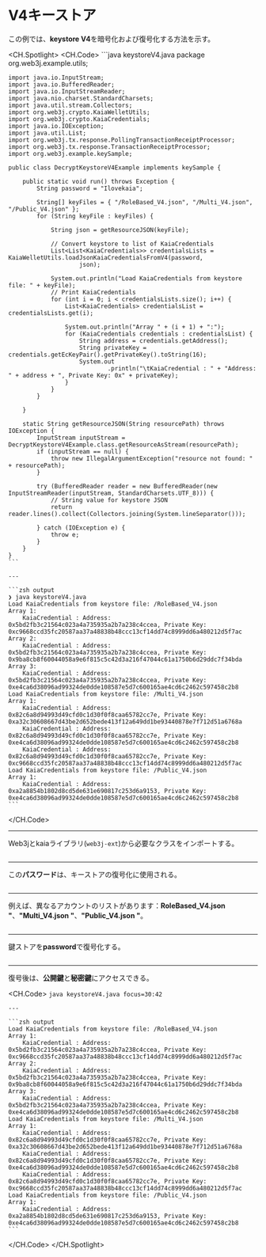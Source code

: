 # V4キーストア

この例では、**keystore V4**を暗号化および復号化する方法を示す。

<CH.Spotlight>
  <CH.Code>
    ```java keystoreV4.java
    package org.web3j.example.utils;

    import java.io.InputStream;
    import java.io.BufferedReader;
    import java.io.InputStreamReader;
    import java.nio.charset.StandardCharsets;
    import java.util.stream.Collectors;
    import org.web3j.crypto.KaiaWelletUtils;
    import org.web3j.crypto.KaiaCredentials;
    import java.io.IOException;
    import java.util.List;
    import org.web3j.tx.response.PollingTransactionReceiptProcessor;
    import org.web3j.tx.response.TransactionReceiptProcessor;
    import org.web3j.example.keySample;

    public class DecryptKeystoreV4Example implements keySample {

        public static void run() throws Exception {
            String password = "Ilovekaia";

            String[] keyFiles = { "/RoleBased_V4.json", "/Multi_V4.json", "/Public_V4.json" };
            for (String keyFile : keyFiles) {

                String json = getResourceJSON(keyFile);

                // Convert keystore to list of KaiaCredentials
                List<List<KaiaCredentials>> credentialsLists = KaiaWelletUtils.loadJsonKaiaCredentialsFromV4(password,
                        json);

                System.out.println("Load KaiaCredentials from keystore file: " + keyFile);
                // Print KaiaCredentials
                for (int i = 0; i < credentialsLists.size(); i++) {
                    List<KaiaCredentials> credentialsList = credentialsLists.get(i);

                    System.out.println("Array " + (i + 1) + ":");
                    for (KaiaCredentials credentials : credentialsList) {
                        String address = credentials.getAddress();
                        String privateKey = credentials.getEcKeyPair().getPrivateKey().toString(16);
                        System.out
                                .println("\tKaiaCredential : " + "Address: " + address + ", Private Key: 0x" + privateKey);
                    }
                }
            }

        }

        static String getResourceJSON(String resourcePath) throws IOException {
            InputStream inputStream = DecryptKeystoreV4Example.class.getResourceAsStream(resourcePath);
            if (inputStream == null) {
                throw new IllegalArgumentException("resource not found: " + resourcePath);
            }

            try (BufferedReader reader = new BufferedReader(new InputStreamReader(inputStream, StandardCharsets.UTF_8))) {
                // String value for keystore JSON
                return reader.lines().collect(Collectors.joining(System.lineSeparator()));

            } catch (IOException e) {
                throw e;
            }
        }
    }
    ```

    ---

    ```zsh output
    ❯ java keystoreV4.java
    Load KaiaCredentials from keystore file: /RoleBased_V4.json
    Array 1:
    	KaiaCredential : Address: 0x5bd2fb3c21564c023a4a735935a2b7a238c4ccea, Private Key: 0xc9668ccd35fc20587aa37a48838b48ccc13cf14dd74c8999dd6a480212d5f7ac
    Array 2:
    	KaiaCredential : Address: 0x5bd2fb3c21564c023a4a735935a2b7a238c4ccea, Private Key: 0x9ba8cb8f60044058a9e6f815c5c42d3a216f47044c61a1750b6d29ddc7f34bda
    Array 3:
    	KaiaCredential : Address: 0x5bd2fb3c21564c023a4a735935a2b7a238c4ccea, Private Key: 0xe4ca6d38096ad99324de0dde108587e5d7c600165ae4cd6c2462c597458c2b8
    Load KaiaCredentials from keystore file: /Multi_V4.json
    Array 1:
    	KaiaCredential : Address: 0x82c6a8d94993d49cfd0c1d30f0f8caa65782cc7e, Private Key: 0xa32c30608667d43be2d652bede413f12a649dd1be93440878e7f712d51a6768a
    	KaiaCredential : Address: 0x82c6a8d94993d49cfd0c1d30f0f8caa65782cc7e, Private Key: 0xe4ca6d38096ad99324de0dde108587e5d7c600165ae4cd6c2462c597458c2b8
    	KaiaCredential : Address: 0x82c6a8d94993d49cfd0c1d30f0f8caa65782cc7e, Private Key: 0xc9668ccd35fc20587aa37a48838b48ccc13cf14dd74c8999dd6a480212d5f7ac
    Load KaiaCredentials from keystore file: /Public_V4.json
    Array 1:
    	KaiaCredential : Address: 0xa2a8854b1802d8cd5de631e690817c253d6a9153, Private Key: 0xe4ca6d38096ad99324de0dde108587e5d7c600165ae4cd6c2462c597458c2b8
    ```
  </CH.Code>

  ---

  Web3jとkaiaライブラリ(`web3j-ext`)から必要なクラスをインポートする。

  ```java keystoreV4.java focus=3:14
  ```

  ---

  この**パスワード**は、キーストアの復号化に使用される。

  ```java keystoreV4.java focus=19
  ```

  ---

  例えば、異なるアカウントのリストがあります：**RoleBased_V4.json "**、**"Multi_V4.json "**、**"Public_V4.json "**。

  ```java keystoreV4.java focus=21:24,47:60
  ```

  ---

  鍵ストアを**password**で復号化する。

  ```java keystoreV4.java focus=27:28
  ```

  ---

  復号後は、**公開鍵**と**秘密鍵**にアクセスできる。

  <CH.Code>
    ```java keystoreV4.java focus=30:42
    ```

    ---

    ```zsh output
    Load KaiaCredentials from keystore file: /RoleBased_V4.json
    Array 1:
    	KaiaCredential : Address: 0x5bd2fb3c21564c023a4a735935a2b7a238c4ccea, Private Key: 0xc9668ccd35fc20587aa37a48838b48ccc13cf14dd74c8999dd6a480212d5f7ac
    Array 2:
    	KaiaCredential : Address: 0x5bd2fb3c21564c023a4a735935a2b7a238c4ccea, Private Key: 0x9ba8cb8f60044058a9e6f815c5c42d3a216f47044c61a1750b6d29ddc7f34bda
    Array 3:
    	KaiaCredential : Address: 0x5bd2fb3c21564c023a4a735935a2b7a238c4ccea, Private Key: 0xe4ca6d38096ad99324de0dde108587e5d7c600165ae4cd6c2462c597458c2b8
    Load KaiaCredentials from keystore file: /Multi_V4.json
    Array 1:
    	KaiaCredential : Address: 0x82c6a8d94993d49cfd0c1d30f0f8caa65782cc7e, Private Key: 0xa32c30608667d43be2d652bede413f12a649dd1be93440878e7f712d51a6768a
    	KaiaCredential : Address: 0x82c6a8d94993d49cfd0c1d30f0f8caa65782cc7e, Private Key: 0xe4ca6d38096ad99324de0dde108587e5d7c600165ae4cd6c2462c597458c2b8
    	KaiaCredential : Address: 0x82c6a8d94993d49cfd0c1d30f0f8caa65782cc7e, Private Key: 0xc9668ccd35fc20587aa37a48838b48ccc13cf14dd74c8999dd6a480212d5f7ac
    Load KaiaCredentials from keystore file: /Public_V4.json
    Array 1:
    	KaiaCredential : Address: 0xa2a8854b1802d8cd5de631e690817c253d6a9153, Private Key: 0xe4ca6d38096ad99324de0dde108587e5d7c600165ae4cd6c2462c597458c2b8
    ```
  </CH.Code>
</CH.Spotlight>
